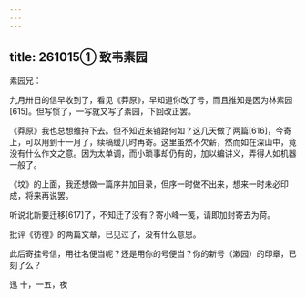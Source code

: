 ```yaml
---
---
---
```

title: 261015① 致韦素园
---




素园兄：

九月卅日的信早收到了，看见《莽原》，早知道你改了号，而且推知是因为林素园[615]。但写惯了，一写就又写了素园，下回改正罢。

《莽原》我也总想维持下去。但不知近来销路何如？这几天做了两篇[616]，今寄上，可以用到十一月了，续稿缓几时再寄。这里虽然不欠薪，然而如在深山中，竟没有什么作文之意。因为太单调，而小琐事却仍有的，加以编讲义，弄得人如机器一般了。

《坟》的上面，我还想做一篇序并加目录，但序一时做不出来，想来一时未必印成，将来再说罢。

听说北新要迁移[617]了，不知迁了没有？寄小峰一笺，请即加封寄去为荷。

批评《彷徨》的两篇文章，已见过了，没有什么意思。

此后寄挂号信，用社名便当呢？还是用你的号便当？你的新号（漱园）的印章，已刻了么？

迅 十，一五，夜